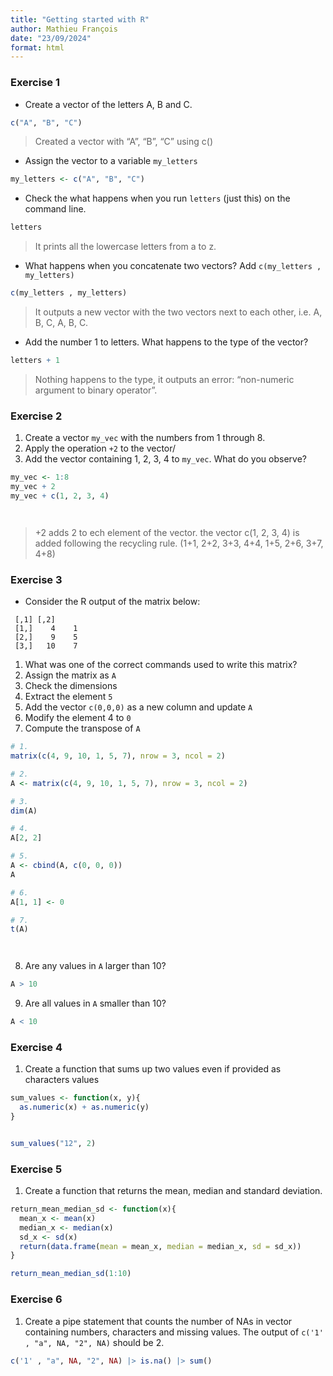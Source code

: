 ```yaml
---
title: "Getting started with R"
author: Mathieu François
date: "23/09/2024"
format: html
---
```


### Exercise 1 {#sec-1}

* Create a vector of the letters A, B and C.

```r
c("A", "B", "C")

```
> Created a vector with "A", "B", "C" using c()



* Assign the vector to a variable `my_letters`
```r
my_letters <- c("A", "B", "C")

```


* Check the what happens when you run `letters` (just this) on the command line.
```r
letters
```

> It prints all the lowercase letters from a to z.



* What happens when you concatenate two vectors? Add `c(my_letters , my_letters)`
```r
c(my_letters , my_letters)


```

> It outputs a new vector with the two vectors next to each other, i.e. A, B, C, A, B, C.



* Add the number 1 to letters. What happens to the type of the vector?
```r
letters + 1


```

> Nothing happens to the type, it outputs an error: "non-numeric argument to binary operator".



### Exercise 2


1. Create a vector `my_vec` with the numbers from 1 through 8.
2. Apply the operation `+2` to the vector/
3. Add the vector containing 1, 2, 3, 4 to `my_vec`. What do you observe?

```r
my_vec <- 1:8
my_vec + 2
my_vec + c(1, 2, 3, 4)




```
> +2 adds 2 to ech element of the vector.
> the vector c(1, 2, 3, 4) is added following the recycling rule. (1+1, 2+2, 3+3, 4+4, 1+5, 2+6, 3+7, 4+8)


### Exercise 3

* Consider the R output of the matrix below:

```
 [,1] [,2]
 [1,]    4    1
 [2,]    9    5
 [3,]   10    7
```

1. What was one of the correct commands used to write this matrix?
2. Assign the matrix as `A`
3. Check the dimensions
4. Extract the element `5`
5. Add the vector `c(0,0,0)` as a new column and update `A`
6. Modify the element 4 to `0`
7. Compute the transpose of `A`

```r
# 1. 
matrix(c(4, 9, 10, 1, 5, 7), nrow = 3, ncol = 2)

# 2.
A <- matrix(c(4, 9, 10, 1, 5, 7), nrow = 3, ncol = 2)

# 3.
dim(A)

# 4.
A[2, 2]

# 5.
A <- cbind(A, c(0, 0, 0))
A

# 6.
A[1, 1] <- 0

# 7.
t(A)




```


8. Are any values in `A` larger than 10? 
```r
A > 10
```

9. Are all values in `A` smaller than 10?
```r
A < 10

```

### Exercise 4

1. Create a function that sums up two values even if provided as characters values

```r
sum_values <- function(x, y){
  as.numeric(x) + as.numeric(y)
}


sum_values("12", 2)


```


### Exercise 5

1. Create a function that returns the mean, median and standard deviation.

```r
return_mean_median_sd <- function(x){
  mean_x <- mean(x)
  median_x <- median(x)
  sd_x <- sd(x)
  return(data.frame(mean = mean_x, median = median_x, sd = sd_x))
}

return_mean_median_sd(1:10)

```


### Exercise 6
1. Create a pipe statement that counts the number of NAs in vector containing numbers, characters and missing values.
The output of `c('1' , "a", NA, "2", NA)` should be 2.

```r
c('1' , "a", NA, "2", NA) |> is.na() |> sum()



```


